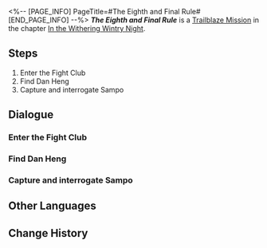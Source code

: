<%-- [PAGE_INFO]
PageTitle=#The Eighth and Final Rule#
[END_PAGE_INFO] --%>
{{Stub|Dialogue.}}
{{Mission Infobox
|id            = 1010402
|title         = 
|image         = Mission The Eighth and Final Rule.png{{subst:void|<!--$UPLOAD:<<SpriteOutput/Chronicle/1010402.png>-<Mission The Eighth and Final Rule.png>-<Fate's Atlas Images>>-->}}
|type          = Trailblaze
|event_name    = 
|chapter       = In the Withering Wintry Night
|requirements  = [[Trailblaze Mission]] ''[[Hide-and-Seek]]'' completed
|summary       = You assist Dan Heng in winning battles in the Fight Club and locate Sampo, the mastermind behind all the events.<br />It would be wise to question him about his motives.
|characters    = Dan Heng; Dr. Dig; Hook; March 7th; Sampo; Trailblazer
|startLocation = [[Jarilo-VI]] - [[Boulder Town]]
|world         = Jarilo-VI
|area          = Boulder Town
|prev          = Hide-and-Seek
|next          = Long Wait for the Blade's Edge
|rewards       = Trailblaze EXP*300; Condensed Aether*1; Credit*4,000
}}
'''''The Eighth and Final Rule''''' is a [[Trailblaze Mission]] in the chapter [[In the Withering Wintry Night]].

==Steps==
# Enter the Fight Club
# Find Dan Heng
# Capture and interrogate Sampo

<!--
==Gameplay Notes==

--><!--
==Trial Character==

-->
==Dialogue==
{{Stub Dialogue}}
===Enter the Fight Club{{subst:void|<!--101040202-->}}===
{{Mission Description|type=trailblaze|location=Boulder Town|Hook brings you and March 7th to the entrance of the boxing gym. As you hear the waves of raging cheers through the walls, you are reminded of what Hook said and a chill runs down your spine.<br />What kind of darkness dwells in this shabby building in front of you? It seems the only way to find out is to personally conduct an investigation.<br />You truly believe that it is possible to find Dan Heng here &mdash; after all, you've always thought of him as someone who's had a dark past... But make sure he doesn't know you think that.}}
{{Dialogue Start}}
:{{tx}}
{{Dialogue End}}

===Find Dan Heng{{subst:void|<!--101040203-->}}===
{{Mission Description|type=trailblaze|location=Fight Club|update|Just as you expected, you find Dan Heng with the same cold and fierce expression in the octagon. Although you've accepted the fact that he's here, you still can't logically understand the reason for it.<br />Anyways, help this companion known as the Cold Dragon Young get through the challenge presented first. The questioning can come afterward.<br />However, being Dan Heng, he'll probably say something along the lines of "I can take them on my own, you know." ...}}
{{Dialogue Start}}
:{{tx}}
{{Dialogue End}}

===Capture and interrogate Sampo{{subst:void|<!--101040201-->}}===
{{Mission Description|type=trailblaze|location=Boulder Town|update|After the fierce battle, you finally realize who the culprit for putting Dan Heng in this octagon is. Coincidentally, that person hasn't gotten very far just yet.<br />An uneventful pursuit is underway. You swear that if you catch him this time, you will definitely end this opportunist smuggler right where he stands...<br />... Okay, maybe that's a little exaggerated.}}
{{Dialogue Start}}
:{{tx}}
{{Dialogue End}}

==Other Languages==
{{Other Languages
|en   = The Eighth and Final Rule
|zhs  = 第八条、也是最后一条规则
|zht  = 第八條、也是最後一條規則
|ja   = ルールその8、それが最後の1つ
|ko   = 제8조, 마지막 규칙
|es   = La octava y última regla
|fr   = La huitième et dernière règle
|ru   = Восьмое и последнее правило
|th   = ข้อที่ 8 คือกฎข้อสุดท้าย
|vi   = Điều Thứ 8, Cũng Là Quy Tắc Cuối Cùng
|de   = Die achte und letzte Regel
|id   = Peraturan Kedelapan dan Juga Peraturan Terakhir
|pt   = A Oitava e Última Regra
}}

==Change History==
{{Change History|1.0}}
